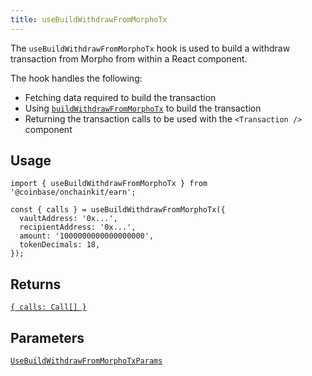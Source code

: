 ```yaml
---
title: useBuildWithdrawFromMorphoTx
---
```



The `useBuildWithdrawFromMorphoTx` hook is used to build a withdraw transaction from Morpho from within a React component.

The hook handles the following:

- Fetching data required to build the transaction
- Using [`buildWithdrawFromMorphoTx`](/onchainkit/api/build-withdraw-from-morpho-tx) to build the transaction
- Returning the transaction calls to be used with the `<Transaction />` component

## Usage

```tsx code
import { useBuildWithdrawFromMorphoTx } from '@coinbase/onchainkit/earn';

const { calls } = useBuildWithdrawFromMorphoTx({
  vaultAddress: '0x...',
  recipientAddress: '0x...',
  amount: '1000000000000000000',
  tokenDecimals: 18,
});
```

## Returns

[`{ calls: Call[] }`](/onchainkit/transaction/types#calls)

## Parameters

[`UseBuildWithdrawFromMorphoTxParams`](/onchainkit/earn/types#usebuildwithdrawfrommorphotxparams)